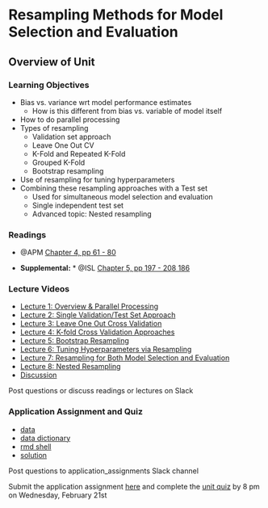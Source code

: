 # Resampling Methods for Model Selection and Evaluation


## Overview of Unit

### Learning Objectives

* Bias vs. variance wrt model performance estimates
  * How is this different from bias vs. variable of model itself
* How to do parallel processing
* Types of resampling
  * Validation set approach
  * Leave One Out CV
  * K-Fold and Repeated K-Fold
  * Grouped K-Fold
  * Bootstrap resampling
* Use of resampling for tuning hyperparameters  
* Combining these resampling approaches with a Test set
  * Used for simultaneous model selection and evaluation
  * Single independent test set
  * Advanced topic: Nested resampling

### Readings

* @APM [Chapter 4, pp 61 - 80](https://vuquangnguyen2016.files.wordpress.com/2018/03/applied-predictive-modeling-max-kuhn-kjell-johnson_1518.pdf)

* **Supplemental:** * @ISL [Chapter 5, pp 197 - 208 186](https://dionysus.psych.wisc.edu/iaml/pdfs/ISLRv2.pdf)


### Lecture Videos

* [Lecture 1: Overview & Parallel Processing]()
* [Lecture 2: Single Validation/Test Set Approach]() 
* [Lecture 3: Leave One Out Cross Validation]() 
* [Lecture 4: K-fold Cross Validation Approaches]() 
* [Lecture 5: Bootstrap Resampling]() 
* [Lecture 6: Tuning Hyperparameters via Resampling]() 
* [Lecture 7: Resampling for Both Model Selection and Evaluation]() 
* [Lecture 8: Nested Resampling]() 
* [Discussion]()

Post questions or discuss readings or lectures on Slack

### Application Assignment and Quiz
  
* [data](homework/unit_5/smoking_ema.csv)
* [data dictionary](homework/unit_5/data_dictionary.csv)
* [rmd shell](homework/unit_5/hw_unit_5_resampling.Rmd)
* [solution]() 


Post questions to application_assignments Slack channel

Submit the application assignment [here](https://canvas.wisc.edu/courses/395546/assignments/2187690) and complete the [unit quiz](https://canvas.wisc.edu/courses/395546/quizzes/514059) by 8 pm on Wednesday, February 21st

